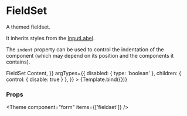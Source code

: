 
<Meta title="Components/Form/primitive/FieldSet" component={FieldSet} />

# FieldSet

A themed fieldset.

It inherits styles from the [InputLabel](../?path=/docs/components-form-primitive-inputlabel--default-story).

The `indent` property can be used to control the indentation of the component (which may depend on its position and the components it contains).


<Canvas>
  <Story
    name="Default"
    args={{
      label: 'Label',
      children: <>FieldSet Content</>,
    }}
    argTypes={{
      disabled: { type: 'boolean' },
      children: { control: { disable: true } },
    }}
  >
    {Template.bind({})}
  </Story>
</Canvas>

### Props

<ArgsTable story="Default" />



<Theme component="form" items={['fieldset']} />
